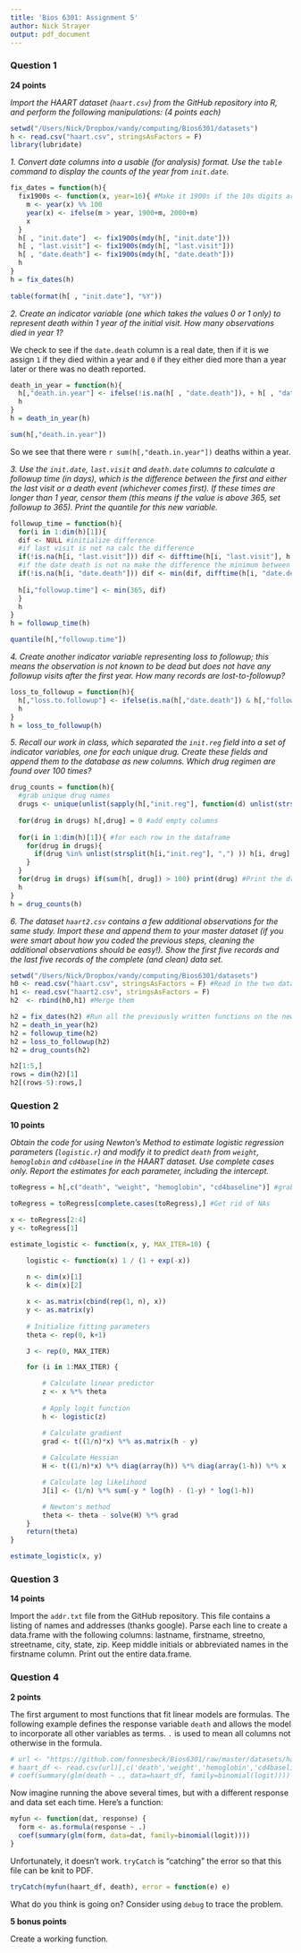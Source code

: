 ```yaml
---
title: 'Bios 6301: Assignment 5'
author: Nick Strayer
output: pdf_document
---
```



### Question 1 ###

**24 points**

_Import the HAART dataset (`haart.csv`) from the GitHub repository into R, and perform the following manipulations: (4 points each)_

```r
setwd("/Users/Nick/Dropbox/vandy/computing/Bios6301/datasets")
h <- read.csv("haart.csv", stringsAsFactors = F)
library(lubridate)
```

_1. Convert date columns into a usable (for analysis) format.  Use the `table` command to display the counts of the year from `init.date`._

```r
fix_dates = function(h){
  fix1900s <- function(x, year=16){ #Make it 1900s if the 10s digits are above 16. 
    m <- year(x) %% 100
    year(x) <- ifelse(m > year, 1900+m, 2000+m)
    x
  }
  h[ , "init.date"]  <- fix1900s(mdy(h[, "init.date"]))
  h[ , "last.visit"] <- fix1900s(mdy(h[, "last.visit"]))
  h[ , "date.death"] <- fix1900s(mdy(h[, "date.death"]))
  h
}
h = fix_dates(h)
  
table(format(h[ , "init.date"], "%Y"))
```

_2. Create an indicator variable (one which takes the values 0 or 1 only) to represent death within 1 year of the initial visit.  How many observations died in year 1?_ 

We check to see if the `date.death` column is a real date, then if it is we assign `1` if they died within a year and `0` if they either died more than a year later or there was no death reported.
```r
death_in_year = function(h){
  h[,"death.in.year"] <- ifelse(!is.na(h[ , "date.death"]), + h[ , "date.death"] - h[ , "init.date"] < 365, 0)
  h
}
h = death_in_year(h)

sum(h[,"death.in.year"])
```
So we see that there were `r sum(h[,"death.in.year"])` deaths within a year.

_3. Use the `init.date`, `last.visit` and `death.date` columns to calculate a followup time (in days), which is the difference between the first and either the last visit or a death event (whichever comes first). If these times are longer than 1 year, censor them (this means if the value is above 365, set followup to 365).  Print the quantile for this new variable._

```r
followup_time = function(h){
  for(i in 1:dim(h)[1]){
  dif <- NULL #initialize difference
  #if last visit is not na calc the difference
  if(!is.na(h[i, "last.visit"])) dif <- difftime(h[i, "last.visit"], h[i,"init.date"], units = "days")  
  #if the date death is not na make the difference the minimum between the old dif and the new one.
  if(!is.na(h[i, "date.death"])) dif <- min(dif, difftime(h[i, "date.death"], h[i,"init.date"], units = "days") )
  
  h[i,"followup.time"] <- min(365, dif)
  }
  h
}
h = followup_time(h)

quantile(h[,"followup.time"])
```

_4. Create another indicator variable representing loss to followup; this means the observation is not known to be dead but does not have any followup visits after the first year.  How many records are lost-to-followup?_
```r
loss_to_followup = function(h){
  h[,"loss.to.followup"] <- ifelse(is.na(h[,"date.death"]) & h[,"followup.time"] < 365, 1,0)
  h
}
h = loss_to_followup(h)
```

_5. Recall our work in class, which separated the `init.reg` field into a set of indicator variables, one for each unique drug. Create these fields and append them to the database as new columns.  Which drug regimen are found over 100 times?_

```r
drug_counts = function(h){
  #grab unique drug names
  drugs <- unique(unlist(sapply(h[,"init.reg"], function(d) unlist(strsplit(d, ",") ) ))) #this is ugly...but one line.
  
  for(drug in drugs) h[,drug] = 0 #add empty columns
  
  for(i in 1:dim(h)[1]){ #for each row in the dataframe
    for(drug in drugs){
      if(drug %in% unlist(strsplit(h[i,"init.reg"], ",") )) h[i, drug] = 1 #if the drug is there add to that column
    } 
  }
  for(drug in drugs) if(sum(h[, drug]) > 100) print(drug) #Print the drugs that are prescribed more than 100 times. 
  h
}
h = drug_counts(h)
```

_6. The dataset `haart2.csv` contains a few additional observations for the same study. Import these and append them to your master dataset (if you were smart about how you coded the previous steps, cleaning the additional observations should be easy!).  Show the first five records and the last five records of the complete (and clean) data set._

```r
setwd("/Users/Nick/Dropbox/vandy/computing/Bios6301/datasets")
h0 <- read.csv("haart.csv", stringsAsFactors = F) #Read in the two datasets
h1 <- read.csv("haart2.csv", stringsAsFactors = F)
h2  <- rbind(h0,h1) #Merge them

h2 = fix_dates(h2) #Run all the previously written functions on the new data. 
h2 = death_in_year(h2)
h2 = followup_time(h2)
h2 = loss_to_followup(h2)
h2 = drug_counts(h2)

h2[1:5,]
rows = dim(h2)[1]
h2[(rows-5):rows,]
```

### Question 2 ###

**10 points**

_Obtain the code for using Newton's Method to estimate logistic regression parameters (`logistic.r`) and modify it to predict `death` from `weight`, `hemoglobin` and `cd4baseline` in the HAART dataset. Use complete cases only. Report the estimates for each parameter, including the intercept._

```r
toRegress = h[,c("death", "weight", "hemoglobin", "cd4baseline")] #grab the data.

toRegress = toRegress[complete.cases(toRegress),] #Get rid of NAs

x <- toRegress[2:4]
y <- toRegress[1]

estimate_logistic <- function(x, y, MAX_ITER=10) {

    logistic <- function(x) 1 / (1 + exp(-x))
    
    n <- dim(x)[1]
    k <- dim(x)[2]

    x <- as.matrix(cbind(rep(1, n), x))
    y <- as.matrix(y)
    
    # Initialize fitting parameters
    theta <- rep(0, k+1)

    J <- rep(0, MAX_ITER)

    for (i in 1:MAX_ITER) {

        # Calculate linear predictor
        z <- x %*% theta
        
        # Apply logit function
        h <- logistic(z)

        # Calculate gradient
        grad <- t((1/n)*x) %*% as.matrix(h - y)
        
        # Calculate Hessian
        H <- t((1/n)*x) %*% diag(array(h)) %*% diag(array(1-h)) %*% x

        # Calculate log likelihood
        J[i] <- (1/n) %*% sum(-y * log(h) - (1-y) * log(1-h))

        # Newton's method
        theta <- theta - solve(H) %*% grad
    }
    return(theta)
}

estimate_logistic(x, y)
```

### Question 3 ###

**14 points**

Import the `addr.txt` file from the GitHub repository.  This file contains a listing of names and addresses (thanks google).  Parse each line to create a data.frame with the following columns: lastname, firstname, streetno, streetname, city, state, zip.  Keep middle 
initials or abbreviated names in the firstname column.  Print out the entire data.frame.

### Question 4 ###

**2 points**

The first argument to most functions that fit linear models are formulas.  The following example defines the response variable `death` and allows the model to incorporate all other variables as terms. `.` is used to mean all columns not otherwise in the formula.

```r
# url <- "https://github.com/fonnesbeck/Bios6301/raw/master/datasets/haart.csv"
# haart_df <- read.csv(url)[,c('death','weight','hemoglobin','cd4baseline')]
# coef(summary(glm(death ~ ., data=haart_df, family=binomial(logit))))
```

Now imagine running the above several times, but with a different response and data set each time.  Here's a function:

```r
myfun <- function(dat, response) {
  form <- as.formula(response ~ .)
  coef(summary(glm(form, data=dat, family=binomial(logit))))
}
```

Unfortunately, it doesn't work. `tryCatch` is "catching" the error so that this file can be knit to PDF.

```r
tryCatch(myfun(haart_df, death), error = function(e) e)
```

What do you think is going on?  Consider using `debug` to trace the problem.

**5 bonus points**

Create a working function.
